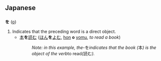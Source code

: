 == Japanese ==
=== {{particle}} ===
'''を''' ([[o]])

# Indicates that the preceding word is a direct object.
#* [[本]]'''を'''[[読む]] ([[本|ほん]]'''を'''[[読む|よむ]], [[本|hon]] '''o''' [[読む|yomu]], ''to read a book'')
#*: ''Note: in this example, the ''-を'' indicates that the book (''本'') is the object of the verb ''to read'' (''読む'').''